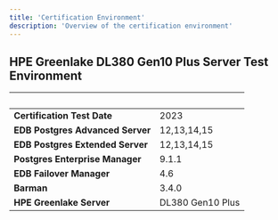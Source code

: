 ```yaml
---
title: 'Certification Environment'
description: 'Overview of the certification environment'
---
```


## HPE Greenlake DL380 Gen10 Plus Server Test Environment
|  &nbsp;    | &nbsp; |
| ----------- | ----------- |
| **Certification Test Date**      |   2023       |
| **EDB Postgres Advanced Server**  |  12,13,14,15     |
| **EDB Postgres Extended Server**  |  12,13,14,15     |
| **Postgres Enterprise Manager**      |  9.1.1      |
| **EDB Failover Manager**      |  4.6      |
| **Barman**      |  3.4.0      |
| **HPE Greenlake Server**  |  DL380 Gen10 Plus    |